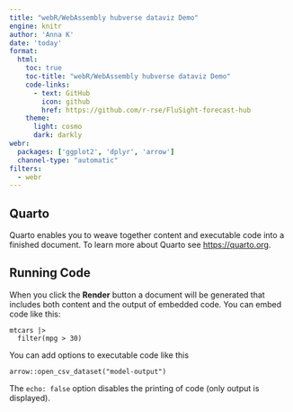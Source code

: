 ```yaml
---
title: "webR/WebAssembly hubverse dataviz Demo"
engine: knitr
author: 'Anna K'
date: 'today'
format: 
  html:
    toc: true
    toc-title: "webR/WebAssembly hubverse dataviz Demo"
    code-links:
      - text: GitHub
        icon: github
        href: https://github.com/r-rse/FluSight-forecast-hub
    theme: 
      light: cosmo
      dark: darkly
webr: 
  packages: ['ggplot2', 'dplyr', 'arrow']
  channel-type: "automatic"
filters: 
  - webr
---
```


## Quarto

Quarto enables you to weave together content and executable code into a finished document. To learn more about Quarto see <https://quarto.org>.

## Running Code

When you click the **Render** button a document will be generated that includes both content and the output of embedded code. You can embed code like this:

```web-r
mtcars |> 
  filter(mpg > 30)
```

You can add options to executable code like this

```web-r
arrow::open_csv_dataset("model-output")
```

The `echo: false` option disables the printing of code (only output is displayed).
